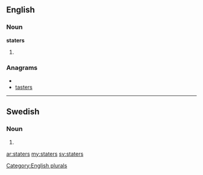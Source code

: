 ==English==

===Noun===
'''staters'''

# {{plural of|[[stater]]}}

===Anagrams===
* {{alphagram|aersstt}}
* [[tasters#English|tasters]]

[[Category:English plurals]]

----

==Swedish==

===Noun===
{{infl|sv|noun form}}

# {{sv-noun-form-indef-gen-pl|stat}}

[[ar:staters]]
[[my:staters]]
[[sv:staters]]